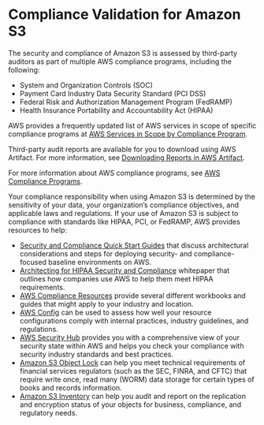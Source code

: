 # Compliance Validation for Amazon S3<a name="s3-compliance"></a>

The security and compliance of Amazon S3 is assessed by third\-party auditors as part of multiple AWS compliance programs, including the following:
+ System and Organization Controls \(SOC\)
+ Payment Card Industry Data Security Standard \(PCI DSS\)
+ Federal Risk and Authorization Management Program \(FedRAMP\)
+ Health Insurance Portability and Accountability Act \(HIPAA\)

AWS provides a frequently updated list of AWS services in scope of specific compliance programs at [AWS Services in Scope by Compliance Program](https://aws.amazon.com/compliance/services-in-scope/)\. 

Third\-party audit reports are available for you to download using AWS Artifact\. For more information, see [Downloading Reports in AWS Artifact](https://docs.aws.amazon.com/artifact/latest/ug/downloading-documents.html)\. 

For more information about AWS compliance programs, see [AWS Compliance Programs](https://aws.amazon.com/compliance/programs/)\.

Your compliance responsibility when using Amazon S3 is determined by the sensitivity of your data, your organization’s compliance objectives, and applicable laws and regulations\. If your use of Amazon S3 is subject to compliance with standards like HIPAA, PCI, or FedRAMP, AWS provides resources to help:
+ [Security and Compliance Quick Start Guides](https://aws.amazon.com/quickstart/?awsf.quickstart-homepage-filter=categories%23security-identity-compliance) that discuss architectural considerations and steps for deploying security\- and compliance\-focused baseline environments on AWS\. 
+ [Architecting for HIPAA Security and Compliance](https://d0.awsstatic.com/whitepapers/compliance/AWS_HIPAA_Compliance_Whitepaper.pdf) whitepaper that outlines how companies use AWS to help them meet HIPAA requirements\.
+ [AWS Compliance Resources](https://aws.amazon.com/compliance/resources/) provide several different workbooks and guides that might apply to your industry and location\.
+ [AWS Config](https://docs.aws.amazon.com/config/latest/developerguide/evaluate-config.html) can be used to assess how well your resource configurations comply with internal practices, industry guidelines, and regulations\.
+ [AWS Security Hub](https://docs.aws.amazon.com/securityhub/latest/userguide/what-is-securityhub.html) provides you with a comprehensive view of your security state within AWS and helps you check your compliance with security industry standards and best practices\. 
+ [Amazon S3 Object Lock](https://docs.aws.amazon.com/AmazonS3/latest/dev/object-lock.html) can help you meet technical requirements of financial services regulators \(such as the SEC, FINRA, and CFTC\) that require write once, read many \(WORM\) data storage for certain types of books and records information\. 
+ [ Amazon S3 Inventory](storage-inventory.md) can help you audit and report on the replication and encryption status of your objects for business, compliance, and regulatory needs\.